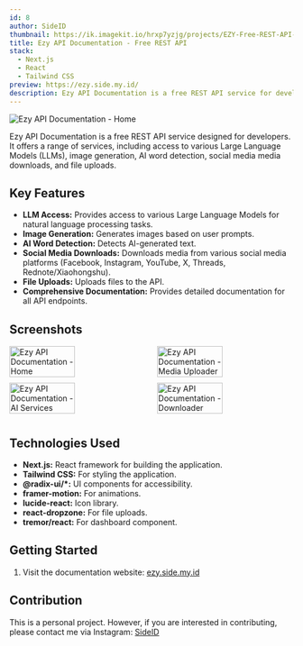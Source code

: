 ```yaml
---
id: 8
author: SideID
thumbnail: https://ik.imagekit.io/hrxp7yzjg/projects/EZY-Free-REST-API-by-SideID-home.png?updatedAt=1742465913437
title: Ezy API Documentation - Free REST API
stack:
  - Next.js
  - React
  - Tailwind CSS
preview: https://ezy.side.my.id/
description: Ezy API Documentation is a free REST API service for developers. It provides various services, including access to LLMs, image generation, AI word detection, social media media downloads, and file uploads.
---
```


<img
  src="https://ik.imagekit.io/hrxp7yzjg/projects/EZY-Free-REST-API-by-SideID-home.png?updatedAt=1742465913437"
  alt="Ezy API Documentation - Home"
  fetchPriority="high"
/>

Ezy API Documentation is a free REST API service designed for developers. It offers a range of services, including access to various Large Language Models (LLMs), image generation, AI word detection, social media media downloads, and file uploads.

## Key Features

* **LLM Access:** Provides access to various Large Language Models for natural language processing tasks.
* **Image Generation:** Generates images based on user prompts.
* **AI Word Detection:** Detects AI-generated text.
* **Social Media Downloads:** Downloads media from various social media platforms (Facebook, Instagram, YouTube, X, Threads, Rednote/Xiaohongshu).
* **File Uploads:** Uploads files to the API.
* **Comprehensive Documentation:** Provides detailed documentation for all API endpoints.

## Screenshots

<div style="display: flex; flex-wrap: wrap; justify-content: space-between;">
    <img
      src="https://ik.imagekit.io/hrxp7yzjg/projects/EZY-Free-REST-API-by-SideID-home.png?updatedAt=1742465913437"
      alt="Ezy API Documentation - Home"
      style="width: 48%; margin-bottom: 10px;"
    />
    <img
      src="https://ik.imagekit.io/hrxp7yzjg/projects/EZY-Free-REST-API-by-SideID-media-uploader.png?updatedAt=1742465913452"
      alt="Ezy API Documentation - Media Uploader"
      style="width: 48%; margin-bottom: 10px;"
    />
    <img
      src="https://ik.imagekit.io/hrxp7yzjg/projects/EZY-Free-REST-API-by-SideID-aiserviece.png?updatedAt=1742465913289"
      alt="Ezy API Documentation - AI Services"
      style="width: 48%; margin-bottom: 10px;"
    />
    <img
      src="https://ik.imagekit.io/hrxp7yzjg/projects/EZY-Free-REST-API-by-SideID-downloader.png?updatedAt=1742465913236"
      alt="Ezy API Documentation - Downloader"
      style="width: 48%; margin-bottom: 10px;"
    />
</div>

## Technologies Used

* **Next.js:** React framework for building the application.
* **Tailwind CSS:** For styling the application.
* **@radix-ui/\*:** UI components for accessibility.
* **framer-motion:** For animations.
* **lucide-react:** Icon library.
* **react-dropzone:** For file uploads.
* **tremor/react:** For dashboard component.

## Getting Started

1.  Visit the documentation website: [ezy.side.my.id](https://ezy.side.my.id/)

## Contribution

This is a personal project. However, if you are interested in contributing, please contact me via Instagram: [SideID](https://www.instagram.com/side__id/)